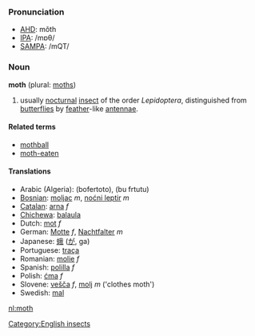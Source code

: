 ===Pronunciation===
*[[w:AHD|AHD]]: mŏth
*[[w:IPA|IPA]]: /mɒθ/
*[[w:SAMPA|SAMPA]]: /mQT/

===Noun===
'''moth''' (plural: [[moths]])

#usually [[nocturnal]] [[insect]] of the order ''Lepidoptera'', distinguished from [[butterfly|butterflies]] by [[feather]]-like [[antenna]]e.

====Related terms====
*[[mothball]]
*[[moth-eaten]]

====Translations====
*Arabic (Algeria): (bofertoto), (bu frtutu)
*[[Bosnian]]: [[moljac]] ''m'', [[noćni leptir]] ''m''
*[[Catalan]]: [[arna]] ''f''
*[[Chichewa]]: [[balaula]]
*Dutch: [[mot]] ''f''
*German: [[Motte]] ''f'', [[Nachtfalter]] ''m''
*Japanese: [[蛾]] ([[が]], ga)
*Portuguese: [[traça]]
*Romanian: [[molie]] ''f''
*Spanish: [[polilla]] ''f''
*Polish: [[ćma]] ''f''
*Slovene: [[vešča]] ''f'', [[molj]] ''m'' ('clothes moth')
*Swedish: [[mal]]

[[Category:English insects]]

[[nl:moth]]
